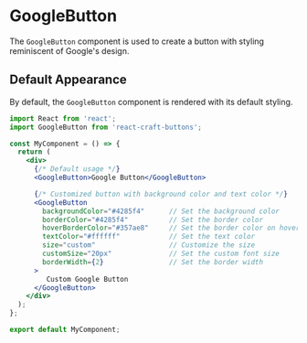 
<Meta title="Buttons/GoogleButton" component={GoogleButton} />

# GoogleButton

The `GoogleButton` component is used to create a button with styling reminiscent of Google's design.

## Default Appearance

By default, the `GoogleButton` component is rendered with its default styling.


```jsx
import React from 'react';
import GoogleButton from 'react-craft-buttons';  

const MyComponent = () => {
  return (
    <div>
      {/* Default usage */}
      <GoogleButton>Google Button</GoogleButton>

      {/* Customized button with background color and text color */}
      <GoogleButton
        backgroundColor="#4285f4"      // Set the background color
        borderColor="#4285f4"          // Set the border color
        hoverBorderColor="#357ae8"     // Set the border color on hover
        textColor="#ffffff"            // Set the text color
        size="custom"                  // Customize the size
        customSize="20px"              // Set the custom font size
        borderWidth={2}                // Set the border width
      >
         Custom Google Button
      </GoogleButton>
    </div>
  );
};

export default MyComponent;
